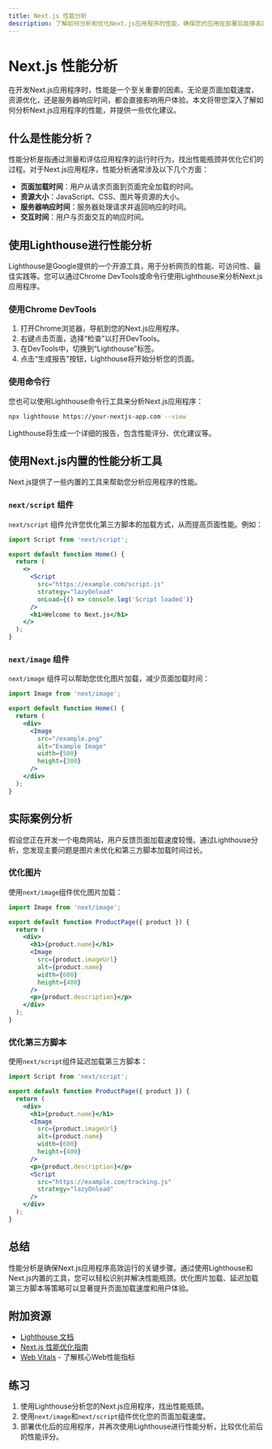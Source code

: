```yaml
---
title: Next.js 性能分析
description: 了解如何分析和优化Next.js应用程序的性能，确保您的应用在部署后能够高效运行。
---
```


# Next.js 性能分析

在开发Next.js应用程序时，性能是一个至关重要的因素。无论是页面加载速度、资源优化，还是服务器响应时间，都会直接影响用户体验。本文将带您深入了解如何分析Next.js应用程序的性能，并提供一些优化建议。

## 什么是性能分析？

性能分析是指通过测量和评估应用程序的运行时行为，找出性能瓶颈并优化它们的过程。对于Next.js应用程序，性能分析通常涉及以下几个方面：

- **页面加载时间**：用户从请求页面到页面完全加载的时间。
- **资源大小**：JavaScript、CSS、图片等资源的大小。
- **服务器响应时间**：服务器处理请求并返回响应的时间。
- **交互时间**：用户与页面交互的响应时间。

## 使用Lighthouse进行性能分析

Lighthouse是Google提供的一个开源工具，用于分析网页的性能、可访问性、最佳实践等。您可以通过Chrome DevTools或命令行使用Lighthouse来分析Next.js应用程序。

### 使用Chrome DevTools

1. 打开Chrome浏览器，导航到您的Next.js应用程序。
2. 右键点击页面，选择“检查”以打开DevTools。
3. 在DevTools中，切换到“Lighthouse”标签。
4. 点击“生成报告”按钮，Lighthouse将开始分析您的页面。

### 使用命令行

您也可以使用Lighthouse命令行工具来分析Next.js应用程序：

```bash
npx lighthouse https://your-nextjs-app.com --view
```

Lighthouse将生成一个详细的报告，包含性能评分、优化建议等。

## 使用Next.js内置的性能分析工具

Next.js提供了一些内置的工具来帮助您分析应用程序的性能。

### `next/script` 组件

`next/script` 组件允许您优化第三方脚本的加载方式，从而提高页面性能。例如：

```jsx
import Script from 'next/script';

export default function Home() {
  return (
    <>
      <Script
        src="https://example.com/script.js"
        strategy="lazyOnload"
        onLoad={() => console.log('Script loaded')}
      />
      <h1>Welcome to Next.js</h1>
    </>
  );
}
```

### `next/image` 组件

`next/image` 组件可以帮助您优化图片加载，减少页面加载时间：

```jsx
import Image from 'next/image';

export default function Home() {
  return (
    <div>
      <Image
        src="/example.png"
        alt="Example Image"
        width={500}
        height={300}
      />
    </div>
  );
}
```

## 实际案例分析

假设您正在开发一个电商网站，用户反馈页面加载速度较慢。通过Lighthouse分析，您发现主要问题是图片未优化和第三方脚本加载时间过长。

### 优化图片

使用`next/image`组件优化图片加载：

```jsx
import Image from 'next/image';

export default function ProductPage({ product }) {
  return (
    <div>
      <h1>{product.name}</h1>
      <Image
        src={product.imageUrl}
        alt={product.name}
        width={600}
        height={400}
      />
      <p>{product.description}</p>
    </div>
  );
}
```

### 优化第三方脚本

使用`next/script`组件延迟加载第三方脚本：

```jsx
import Script from 'next/script';

export default function ProductPage({ product }) {
  return (
    <div>
      <h1>{product.name}</h1>
      <Image
        src={product.imageUrl}
        alt={product.name}
        width={600}
        height={400}
      />
      <p>{product.description}</p>
      <Script
        src="https://example.com/tracking.js"
        strategy="lazyOnload"
      />
    </div>
  );
}
```

## 总结

性能分析是确保Next.js应用程序高效运行的关键步骤。通过使用Lighthouse和Next.js内置的工具，您可以轻松识别并解决性能瓶颈。优化图片加载、延迟加载第三方脚本等策略可以显著提升页面加载速度和用户体验。

## 附加资源

- [Lighthouse 文档](https://developers.google.com/web/tools/lighthouse)
- [Next.js 性能优化指南](https://nextjs.org/docs/advanced-features/optimizing-performance)
- [Web Vitals](https://web.dev/vitals/) - 了解核心Web性能指标

## 练习

1. 使用Lighthouse分析您的Next.js应用程序，找出性能瓶颈。
2. 使用`next/image`和`next/script`组件优化您的页面加载速度。
3. 部署优化后的应用程序，并再次使用Lighthouse进行性能分析，比较优化前后的性能评分。
